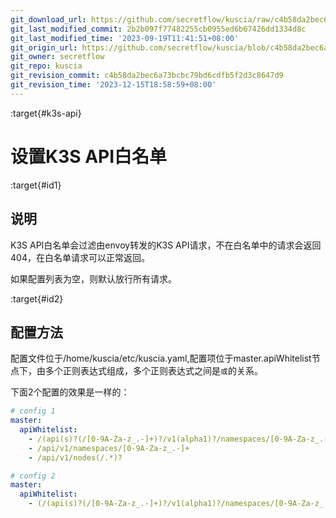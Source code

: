```yaml
---
git_download_url: https://github.com/secretflow/kuscia/raw/c4b58da2bec6a73bcbc79bd6cdfb5f2d3c8647d9/docs/reference/api_whitelist_config_cn.md
git_last_modified_commit: 2b2b097f77482255cb0955ed6b67426dd1334d8c
git_last_modified_time: '2023-09-19T11:41:51+08:00'
git_origin_url: https://github.com/secretflow/kuscia/blob/c4b58da2bec6a73bcbc79bd6cdfb5f2d3c8647d9/docs/reference/api_whitelist_config_cn.md
git_owner: secretflow
git_repo: kuscia
git_revision_commit: c4b58da2bec6a73bcbc79bd6cdfb5f2d3c8647d9
git_revision_time: '2023-12-15T18:58:59+08:00'
---
```


:target{#k3s-api}

# 设置K3S API白名单

:target{#id1}

## 说明

K3S API白名单会过滤由envoy转发的K3S API请求，不在白名单中的请求会返回404，在白名单请求可以正常返回。

如果配置列表为空，则默认放行所有请求。

:target{#id2}

## 配置方法

配置文件位于/home/kuscia/etc/kuscia.yaml,配置项位于master.apiWhitelist节点下，由多个正则表达式组成，多个正则表达式之间是`或`的关系。

下面2个配置的效果是一样的：

```yaml
# config 1
master:
  apiWhitelist:
    - /(api(s)?(/[0-9A-Za-z_.-]+)?/v1(alpha1)?/namespaces/[0-9A-Za-z_.-]+/(pods|gateways|domainroutes|endpoints|services|events|configmaps|leases|taskresources|secrets|domaindatas|domaindatagrants|domaindatasources)(/[0-9A-Za-z_.-]+(/status$)?)?)
    - /api/v1/namespaces/[0-9A-Za-z_.-]+
    - /api/v1/nodes(/.*)?

# config 2
master:
  apiWhitelist:
    - (/(api(s)?(/[0-9A-Za-z_.-]+)?/v1(alpha1)?/namespaces/[0-9A-Za-z_.-]+/(pods|gateways|domainroutes|endpoints|services|events|configmaps|leases|taskresources|secrets|domaindatas|domaindatagrants|domaindatasources)(/[0-9A-Za-z_.-]+(/status$)?)?))|(/api/v1/namespaces/[0-9A-Za-z_.-]+)|(/api/v1/nodes(/.*)?)
```
